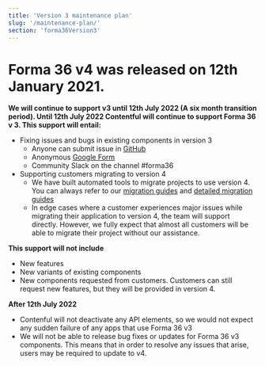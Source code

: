 ```yaml
---
title: 'Version 3 maintenance plan'
slug: '/maintenance-plan/'
section: 'forma36Version3'
---
```


# Forma 36 v4 was released on 12th January 2021.

**We will continue to support v3 until 12th July 2022 (A six month transition period). Until 12th July 2022 Contentful will continue to support Forma 36 v 3. This support will entail:**

- Fixing issues and bugs in existing components in version 3
  - Anyone can submit issue in [GitHub](https://github.com/contentful/forma-36/issues/new/choose)
  - Anonymous [Google Form](https://docs.google.com/forms/d/e/1FAIpQLSdoCpFKpbLYIUZhMbWJX9RbTxdHCp5HzZSFdH5D8DpDRatvYg/viewform)
  - Community Slack on the channel #forma36
- Supporting customers migrating to version 4
  - We have built automated tools to migrate projects to use version 4. You can always refer to our [migration guides](/migration-v3-to-v4) and [detailed migration guides](https://github.com/contentful/forma-36/blob/forma-v4/MIGRATION.md#How-to-migrate-your-packages-to-v4)
  - In edge cases where a customer experiences major issues while migrating their application to version 4, the team will support directly. However, we fully expect that almost all customers will be able to migrate their project without our assistance.

**This support will not include**

- New features
- New variants of existing components
- New components requested from customers. Customers can still request new features, but they will be provided in version 4.

**After 12th July 2022**

- Contenful will not deactivate any API elements, so we would not expect any sudden failure of any apps that use Forma 36 v3
- We will not be able to release bug fixes or updates for Forma 36 v3 components. This means that in order to resolve any issues that arise, users may be required to update to v4.
